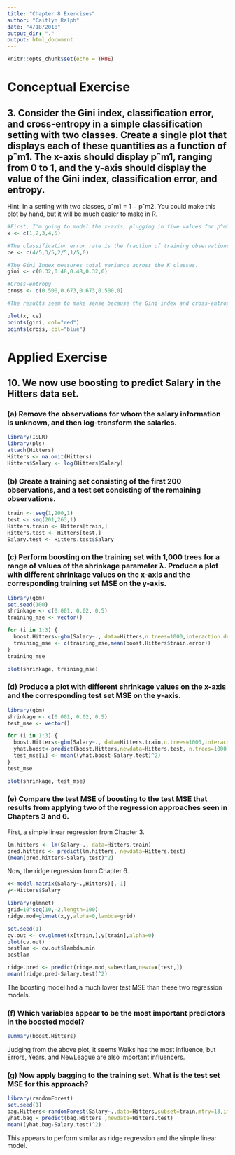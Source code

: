 ```yaml
---
title: "Chapter 8 Exercises"
author: "Caitlyn Ralph"
date: "4/18/2018"
output_dir: "."
output: html_document
---
```


```r
knitr::opts_chunk$set(echo = TRUE)
```

# Conceptual Exercise

## 3. Consider the Gini index, classification error, and cross-entropy in a simple classification setting with two classes. Create a single plot that displays each of these quantities as a function of pˆm1. The x-axis should display pˆm1, ranging from 0 to 1, and the y-axis should display the value of the Gini index, classification error, and entropy.
Hint: In a setting with two classes, pˆm1 = 1 − pˆm2. You could make this plot by hand, but it will be much easier to make in R.

```r
#First, I'm going to model the x-axis, plugging in five values for p^m1.
x <- c(1,2,3,4,5)

#The classification error rate is the fraction of training observations in that region that no dont belong to the most common class.
ce <- c(4/5,3/5,2/5,1/5,0)

#The Gini Index measures total variance across the K classes.
gini <- c(0.32,0.48,0.48,0.32,0)

#Cross-entropy
cross <- c(0.500,0.673,0.673,0.500,0)

#The results seem to make sense because the Gini index and cross-entropy are quite similar.

plot(x, ce)
points(gini, col="red")
points(cross, col="blue")
```

# Applied Exercise

## 10. We now use boosting to predict Salary in the Hitters data set.

### (a) Remove the observations for whom the salary information is unknown, and then log-transform the salaries.

```r
library(ISLR)
library(pls)
attach(Hitters)
Hitters <- na.omit(Hitters)
Hitters$Salary <- log(Hitters$Salary)
```

### (b) Create a training set consisting of the first 200 observations, and a test set consisting of the remaining observations.

```r
train <- seq(1,200,1)
test <- seq(201,263,1)
Hitters.train <- Hitters[train,]
Hitters.test <- Hitters[test,]
Salary.test <- Hitters.test$Salary
```

### (c) Perform boosting on the training set with 1,000 trees for a range of values of the shrinkage parameter λ. Produce a plot with different shrinkage values on the x-axis and the corresponding training set MSE on the y-axis.

```r
library(gbm)
set.seed(100)
shrinkage <- c(0.001, 0.02, 0.5)
training_mse <- vector()

for (i in 1:3) {
  boost.Hitters<-gbm(Salary~., data=Hitters,n.trees=1000,interaction.depth=4,shrinkage=shrinkage[i],verbose=F)
  training_mse <- c(training_mse,mean(boost.Hitters$train.error))
}
training_mse

plot(shrinkage, training_mse)
```

### (d) Produce a plot with different shrinkage values on the x-axis and the corresponding test set MSE on the y-axis.

```r
library(gbm)
shrinkage <- c(0.001, 0.02, 0.5)
test_mse <- vector()

for (i in 1:3) {
  boost.Hitters<-gbm(Salary~., data=Hitters.train,n.trees=1000,interaction.depth=4,shrinkage=shrinkage[i],verbose=F)
  yhat.boost<-predict(boost.Hitters,newdata=Hitters.test, n.trees=1000)
  test_mse[i] <- mean((yhat.boost-Salary.test)^2)
}
test_mse

plot(shrinkage, test_mse)
```

### (e) Compare the test MSE of boosting to the test MSE that results from applying two of the regression approaches seen in Chapters 3 and 6.

First, a simple linear regression from Chapter 3.

```r
lm.hitters <- lm(Salary~., data=Hitters.train)
pred.hitters <- predict(lm.hitters, newdata=Hitters.test)
(mean(pred.hitters-Salary.test)^2)
```

Now, the ridge regression from Chapter 6.

```r
x<-model.matrix(Salary~.,Hitters)[,-1]
y<-Hitters$Salary
```
```r
library(glmnet)
grid=10^seq(10,-2,length=100)
ridge.mod=glmnet(x,y,alpha=0,lambda=grid)

set.seed(1)
cv.out <- cv.glmnet(x[train,],y[train],alpha=0)
plot(cv.out)
bestlam <- cv.out$lambda.min
bestlam
```
```r
ridge.pred <- predict(ridge.mod,s=bestlam,newx=x[test,])
mean((ridge.pred-Salary.test)^2)
```
The boosting model had a much lower test MSE than these two regression models.

### (f) Which variables appear to be the most important predictors in the boosted model?

```r
summary(boost.Hitters)
```

Judging from the above plot, it seems Walks has the most influence, but Errors, Years, and NewLeague are also important influencers.

### (g) Now apply bagging to the training set. What is the test set MSE for this approach?

```r
library(randomForest)
set.seed(1)
bag.Hitters<-randomForest(Salary~.,data=Hitters,subset=train,mtry=13,importance =TRUE)
yhat.bag = predict(bag.Hitters ,newdata=Hitters.test)
mean((yhat.bag-Salary.test)^2)
```
This appears to perform similar as ridge regression and the simple linear model.